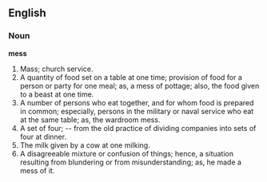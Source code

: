 ==English==

===Noun===

'''mess'''

#Mass; church service.
#A quantity of food set on a table at one time; provision of food for a person or party for one meal; as, a mess of pottage; also, the food given to a beast at one time.
#A number of persons who eat together, and for whom food is prepared in common; especially, persons in the military or naval service who eat at the same table; as, the wardroom mess.
#A set of four; -- from the old practice of dividing companies into sets of four at dinner.
#The milk given by a cow at one milking.
#A disagreeable mixture or confusion of things; hence, a situation resulting from blundering or from misunderstanding; as, he made a mess of it.